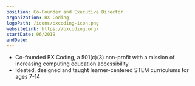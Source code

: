 ```yaml
---
position: Co-Founder and Executive Director
organization: BX Coding
logoPath: /icons/bxcoding-icon.png
websiteLink: https://bxcoding.org/
startDate: 06/2019
endDate:
---
```


- Co-founded BX Coding, a 501(c)(3) non-profit with a mission of increasing computing education accessibility
- Ideated, designed and taught learner-centered STEM curriculums for ages 7-14
